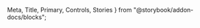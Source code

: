   Meta,
  Title,
  Primary,
  Controls,
  Stories
} from "@storybook/addon-docs/blocks";


<Meta of={TextInputStories} />

<Title />

Refer to [maska v2 docs](https://beholdr.github.io/maska/v2/) for more information on data masking options

<Primary />

## Usage

### Rules Prop

The `rules` prop is an array of validation functions. Each function receives the current input value and should return either:

- `true` if the value passes the rule, or
- a **string** (an error message if the value fails the rule).

#### How it works

- On every input, the component calls each function in the `rules` array with the current value.
- If a rule returns a string, validation stops and that string is shown as the error message.
- If all rules return `true`, the input is considered valid.
- The component emits a `valid` event with `{ id, value: true/false }` depending on the result.

#### Example usage

These rules will make the value **required**, and limit it to a maximum of **10 characters**, showing an error message if the rules are not met:

```html
<wra-text-input
  :rules="[
    value => !!value || 'This field is required',
    value => value.length <= 10 || 'Maximum 10 characters'
  ]"
/>
```

<Controls />

<Stories />
